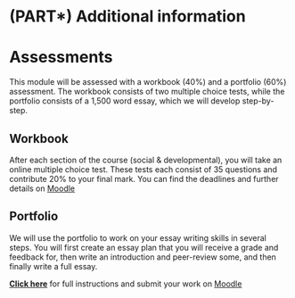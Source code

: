 # (PART\*) Additional information {-}

# Assessments

This module will be assessed with a workbook (40%) and a portfolio (60%) assessment. The workbook consists of two multiple choice tests, while the portfolio consists of a 1,500 word essay, which we will develop step-by-step.

## Workbook

After each section of the course (social & developmental), you will take an online multiple choice test. These tests each consist of 35 questions and contribute 20% to your final mark. You can find the deadlines and further details on [Moodle](https://mymodules.stmarys.ac.uk/course/view.php?id=28580#section-3){target="_blank"}

## Portfolio

We will use the portfolio to work on your essay writing skills in several steps. You will first create an essay plan that you will receive a grade and feedback for, then write an introduction and peer-review some, and then finally write a full essay.

**<a href="./files/PSY_4013_2020_Portfolio_Instructions.pdf">Click here</a>** for full instructions and submit your work on [Moodle](https://mymodules.stmarys.ac.uk/course/view.php?id=28580#section-6){target="_blank"}





